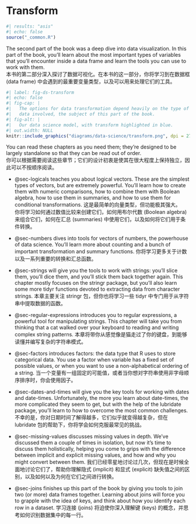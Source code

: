 # Transform {#sec-transform-intro .unnumbered}

```r
#| results: "asis"
#| echo: false
source("_common.R")
```

The second part of the book was a deep dive into data visualization.
In this part of the book, you'll learn about the most important types of variables that you'll encounter inside a data frame and learn the tools you can use to work with them.    
本书的第二部分深入探讨了数据可视化。在本书的这一部分，你将学习到在数据框 (data frame) 中会遇到的最重要变量类型，以及可以用来处理它们的工具。

```r
#| label: fig-ds-transform
#| echo: false
#| fig-cap: |
#|   The options for data transformation depend heavily on the type of 
#|   data involved, the subject of this part of the book.
#| fig-alt: |
#|   Our data science model, with transform highlighted in blue.
#| out.width: NULL
knitr::include_graphics("diagrams/data-science/transform.png", dpi = 270)
```

You can read these chapters as you need them; they're designed to be largely standalone so that they can be read out of order.    
你可以根据需要阅读这些章节；它们的设计初衷是使其在很大程度上保持独立，因此可以不按顺序阅读。

  - @sec-logicals teaches you about logical vectors.
    These are the simplest types of vectors, but are extremely powerful.
    You'll learn how to create them with numeric comparisons, how to combine them with Boolean algebra, how to use them in summaries, and how to use them for conditional transformations.
    这是最简单的向量类型，但功能极其强大。<br>你将学习如何通过数值比较来创建它们，如何用布尔代数 (Boolean algebra) 来组合它们，如何在汇总 (summaries) 中使用它们，以及如何将它们用于条件转换。

  - @sec-numbers dives into tools for vectors of numbers, the powerhouse of data science.
    You'll learn more about counting and a bunch of important transformation and summary functions.
    你将学习更多关于计数以及一系列重要的转换和汇总函数。

  - @sec-strings will give you the tools to work with strings: you'll slice them, you'll dice them, and you'll stick them back together again.
    This chapter mostly focuses on the stringr package, but you'll also learn some more tidyr functions devoted to extracting data from character strings.
    本章主要关注 stringr 包，但你也将学习一些 tidyr 中专门用于从字符串中提取数据的函数。

  - @sec-regular-expressions introduces you to regular expressions, a powerful tool for manipulating strings.
    This chapter will take you from thinking that a cat walked over your keyboard to reading and writing complex string patterns.
    本章将带你从感觉像是猫走过了你的键盘，到能够读懂并编写复杂的字符串模式。

  - @sec-factors introduces factors: the data type that R uses to store categorical data.
    You use a factor when variable has a fixed set of possible values, or when you want to use a non-alphabetical ordering of a string.
    当一个变量有一组固定的可能值，或者当你想对字符串使用非字母顺序排序时，你会使用因子。

  - @sec-dates-and-times will give you the key tools for working with dates and date-times.
    Unfortunately, the more you learn about date-times, the more complicated they seem to get, but with the help of the lubridate package, you'll learn to how to overcome the most common challenges.
    不幸的是，你对日期时间了解得越多，它们似乎就变得越复杂，但在 lubridate 包的帮助下，你将学会如何克服最常见的挑战。

  - @sec-missing-values discusses missing values in depth.
    We've discussed them a couple of times in isolation, but now it's time to discuss them holistically, helping you come to grips with the difference between implicit and explicit missing values, and how and why you might convert between them.
    我们已经零星地讨论过几次，但现在是时候全面地讨论它们了，帮助你理解隐式 (implicit) 和显式 (explicit) 缺失值之间的区别，以及如何以及为何在它们之间进行转换。

  - @sec-joins finishes up this part of the book by giving you tools to join two (or more) data frames together.
    Learning about joins will force you to grapple with the idea of keys, and think about how you identify each row in a dataset.
    学习连接 (joins) 将迫使你深入理解键 (keys) 的概念，并思考如何识别数据集中的每一行。
